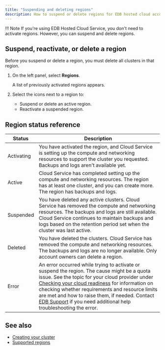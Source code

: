 ```yaml
---
title: "Suspending and deleting regions"
description: How to suspend or delete regions for EDB hosted cloud account
---
```


!!! Note
    If you're using EDB Hosted Cloud Service, you don't need to activate regions. However, you can suspend and delete regions.

## Suspend, reactivate, or delete a region

Before you suspend or delete a region, you must delete all clusters in that region.

1. On the left panel, select **Regions**.

   A list of previously activated regions appears. 
     
1. Select the icons next to a region to: 
   - Suspend or delete an active region. 
   - Reactivate a suspended region.

## Region status reference

| Status | Description                                                                                                                                            |
|--------------|--------------------------------------------------------------------------------------------------------------------------------------------------------|
| Activating       | You have activated the region, and Cloud Service is setting up the compute and networking resources to support the cluster you requested. Backups and logs aren't available yet.                                                                         | 
| Active       | Cloud Service has completed setting up the compute and networking resources. The region has at least one cluster, and you can create more. The region has backups and logs.                                                                  |
| Suspended    | You have deleted any active clusters. Cloud Service has removed the compute and networking resources. The backups and logs are still available. Cloud Service continues to maintain backups and logs based on the retention period set when the cluster was last active.  |
| Deleted      | You have deleted the clusters. Cloud Service has removed the compute and networking resources. The backups and logs are no longer available. Only account owners can delete a region.                                            |
| Error        | An error occurred while trying to activate or suspend the region. The cause might be a quota issue. See the topic for your cloud provider under [Checking your cloud readiness](/biganimal/latest/getting_started/preparing_cloud_account/) for information on checking whether requirements and resource limits are met and how to raise them, if needed. Contact [EDB Support](/biganimal/release/overview/support) if you need additional help troubleshooting the error.  | 

## See also

- [Creating your cluster](/biganimal/release/getting_started/creating_a_cluster) 
- [Supported regions](/biganimal/release/overview/03a_region_support)

